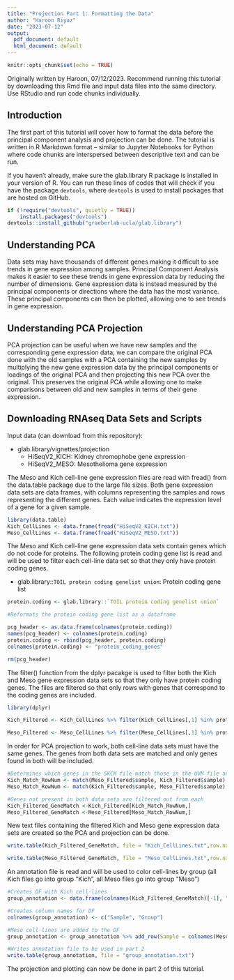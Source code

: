 ```yaml
---
title: "Projection Part 1: Formatting the Data"
author: "Haroon Riyaz"
date: "2023-07-12"
output:
  pdf_document: default
  html_document: default
---
```


```r
knitr::opts_chunk$set(echo = TRUE)
```

Originally written by Haroon, 07/12/2023. Recommend running this tutorial by downloading this Rmd file and input data files into the same directory. Use RStudio and run code chunks individually. 

## Introduction

The first part of this tutorial will cover how to format the data before the principal component analysis and projection can be done. The tutorial is written in R Markdown format -- similar to Jupyter Notebooks for Python where code chunks are interspersed between descriptive text and can be run. 

If you haven't already, make sure the glab.library R package is installed in your version of R. You can run these lines of codes that will check if you have the package `devtools`, where `devtools` is used to install packages that are hosted on GitHub.

```r
if (!require("devtools", quietly = TRUE))
    install.packages("devtools")
devtools::install_github("graeberlab-ucla/glab.library")
```

## Understanding PCA

Data sets may have thousands of different genes making it difficult to see trends in gene expression among samples. Principal Component Analysis makes it easier to see these trends in gene expression data by reducing the number of dimensions. Gene expression data is instead measured by the principal components or directions where the data has the most variance. These principal components can then be plotted, allowing one to see trends in gene expression.

## Understanding PCA Projection

PCA projection can be useful when we have new samples and the corresponding gene expression data; we can compare the original PCA done with the old samples with a PCA containing the new samples by multiplying the new gene expression data by the principal components or loadings of the original PCA and then projecting this new PCA over the original. This preserves the original PCA while allowing one to make comparisons between old and new samples in terms of their gene expression. 

## Downloading RNAseq Data Sets and Scripts

Input data (can download from this repository):

-   glab.library/vignettes/projection
    -   HiSeqV2_KICH: Kidney chromophobe gene expression
    -   HiSeqV2_MESO: Mesothelioma gene expression

<!-- Scripts: -->

<!-- -   glab.library/R/ -->
<!--     -   intersect_doPCA_from_file_and_project_second_dataset.R -->

<!-- Functions that are installed as part of an R package such as the one above (glab.library) can be called in code directly from the package as shown below. Use '?' before any function to view R Documentation on the Help pane. -->

<!-- ```{r Call function from package} -->
<!-- ?glab.library::intersect_doPCA_from_file_and_project_second_dataset() -->
<!-- ``` -->

<!-- -   plot_pca_projection_labeloptions.R -->

<!-- The function above is not a part of the glab.library package so the R file must be sourced as shown below. -->

<!-- ```{r Source PCA functions} -->
<!-- source("/R/plot_pca_projection_labeloptions.R") -->
<!-- ``` -->

The Meso and Kich cell-line gene expression files are read with fread() from the data.table package due to the large file sizes. Both gene expression data sets are data frames, with columns representing the samples and rows representing the different genes. Each value indicates the expression level of a gene for a given sample.

```r
library(data.table)
Kich_CellLines <- data.frame(fread("HiSeqV2_KICH.txt"))
Meso_CellLines <- data.frame(fread("HiSeqV2_MESO.txt"))
```

The Meso and Kich cell-line gene expression data sets contain genes which do not code for proteins. The following protein coding gene list is read and will be used to filter each cell-line data set so that they only have protein coding genes.

-   glab.library::`TOIL protein coding genelist union`: Protein coding gene list

```r
protein.coding <- glab.library::`TOIL protein coding genelist union`

#Reformats the protein coding gene list as a dataframe 

pcg_header <- as.data.frame(colnames(protein.coding))
names(pcg_header) <- colnames(protein.coding)
protein.coding <- rbind(pcg_header, protein.coding)
colnames(protein.coding) <- "protein_coding_genes"

rm(pcg_header)
```

The filter() function from the dplyr pacakge is used to filter both the Kich and Meso gene expression data sets so that they only have protein coding genes. The files are filtered so that only rows with genes that correspond to the coding genes are included.

```r
library(dplyr)

Kich_Filtered <- Kich_CellLines %>% filter(Kich_CellLines[,1] %in% protein.coding$protein_coding_genes)

Meso_Filtered <- Meso_CellLines %>% filter(Meso_CellLines[,1] %in% protein.coding$protein_coding_genes)
```

In order for PCA projection to work, both cell-line data sets must have the same genes. The genes from both data sets are matched and only genes found in both will be included. 

```r
#Determines which genes in the SKCM file match those in the UVM file and vice versa 
Kich_Match_RowNum <- match(Meso_Filtered$sample, Kich_Filtered$sample)
Meso_Match_RowNum <- match(Kich_Filtered$sample, Meso_Filtered$sample)

#Genes not present in both data sets are filtered out from each  
Kich_Filtered_GeneMatch <-Kich_Filtered[Kich_Match_RowNum,]
Meso_Filtered_GeneMatch <-Meso_Filtered[Meso_Match_RowNum,]
```

New text files containing the filtered Kich and Meso gene expression data sets are created so the PCA and projection can be done. 

```r
write.table(Kich_Filtered_GeneMatch, file = "Kich_CellLines.txt",row.names = F, sep = "\t")

write.table(Meso_Filtered_GeneMatch, file = "Meso_CellLines.txt",row.names = F, sep = "\t")
```

An annotation file is read and will be used to color cell-lines by group (all Kich files go into group "Kich", all Meso files go into group "Meso")

```r
#Creates DF with Kich cell-lines
group_annotation <- data.frame(colnames(Kich_Filtered_GeneMatch)[-1], "Kich")

#Creates column names for DF
colnames(group_annotation) <- c("Sample", "Group")

#Meso cell-lines are added to the DF
group_annotation <- group_annotation %>% add_row(Sample = colnames(Meso_Filtered_GeneMatch[-1]), Group = "Meso")

#Writes annotation file to be used in part 2
write.table(group_annotation, file = "group_annotation.txt")
```

The projection and plotting can now be done in part 2 of this tutorial.
